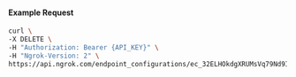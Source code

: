 #### Example Request

```bash
curl \
-X DELETE \
-H "Authorization: Bearer {API_KEY}" \
-H "Ngrok-Version: 2" \
https://api.ngrok.com/endpoint_configurations/ec_32ELHOkdgXRUMsVq79Nd9IXlgqk/basic_auth
```
